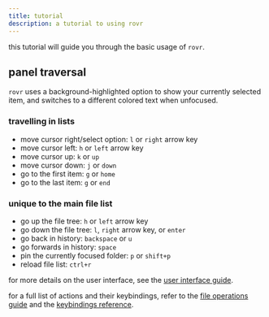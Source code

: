 ```yaml
---
title: tutorial
description: a tutorial to using rovr
---
```


this tutorial will guide you through the basic usage of `rovr`.

## panel traversal

`rovr` uses a background-highlighted option to show your currently selected item, and switches to a different colored text when unfocused.

### travelling in lists

- move cursor right/select option: `l` or `right` arrow key
- move cursor left: `h` or `left` arrow key
- move cursor up: `k` or `up`
- move cursor down: `j` or `down`
- go to the first item: `g` or `home`
- go to the last item: `g` or `end`

### unique to the main file list

- go up the file tree: `h` or `left` arrow key
- go down the file tree: `l`, `right` arrow key, or `enter`
- go back in history: `backspace` or `u`
- go forwards in history: `space`
- pin the currently focused folder: `p` or `shift+p`
- reload file list: `ctrl+r`

for more details on the user interface, see the [user interface guide](/guides/user-interface).

for a full list of actions and their keybindings, refer to the [file operations guide](/guides/file-operations) and the [keybindings reference](/reference/keybindings).
